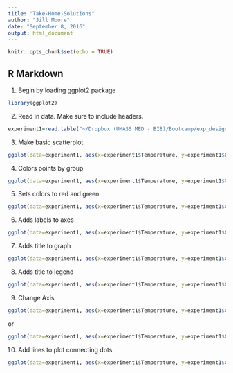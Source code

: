 ```yaml
---
title: "Take-Home-Solutions"
author: "Jill Moore"
date: "September 8, 2016"
output: html_document
---
```


```r
knitr::opts_chunk$set(echo = TRUE)
```

## R Markdown

1. Begin by loading ggplot2 package

```r
library(ggplot2)
```

2. Read in data. Make sure to include headers.
```r
experiment1=read.table("~/Dropbox (UMASS MED - BIB)/Bootcamp/exp_design_and_data_analysis_bootcamp_2016/afternoon_session_notes/Day4/Experiment-September.txt", header=T)
```


3. Make basic scatterplot

```R
ggplot(data=experiment1, aes(x=experiment1$Temperature, y=experiment1$Concentration))+geom_point()
```

4. Colors points by group
```R
ggplot(data=experiment1, aes(x=experiment1$Temperature, y=experiment1$Concentration, color=experiment1$Group))+geom_point()
```

5. Sets colors to red and green
```R
ggplot(data=experiment1, aes(x=experiment1$Temperature, y=experiment1$Concentration, color=experiment1$Group))+geom_point()+scale_color_manual(values=c("red", "green"))
```

6. Adds labels to axes
```R
ggplot(data=experiment1, aes(x=experiment1$Temperature, y=experiment1$Concentration, color=experiment1$Group))+geom_point()+scale_color_manual(values=c("red", "green"))+xlab("Temperature [C]")+ylab("Concentration")
```

7. Adds title to graph
```R
ggplot(data=experiment1, aes(x=experiment1$Temperature, y=experiment1$Concentration, color=experiment1$Group))+geom_point()+scale_color_manual(values=c("red", "green"))+xlab("Temperature [C]")+ylab("Concentration")+ggtitle("Example Graph")
```

8. Adds title to legend
```R
ggplot(data=experiment1, aes(x=experiment1$Temperature, y=experiment1$Concentration, color=experiment1$Group))+geom_point()+scale_color_manual(values=c("red", "green"), name="Groups")+xlab("Temperature [C]")+ylab("Concentration")+ggtitle("Example Graph")
```

9. Change Axis

```R
ggplot(data=experiment1, aes(x=experiment1$Temperature, y=experiment1$Concentration, color=experiment1$Group))+geom_point()+scale_color_manual(values=c("red", "green"), name="Groups")+xlab("Temperature [C]")+ylab("Concentration")+ggtitle("Example Graph")+coord_cartesian(x=c(0,100), y=c(0,150))
```

or
```R
ggplot(data=experiment1, aes(x=experiment1$Temperature, y=experiment1$Concentration, color=experiment1$Group))+geom_point()+scale_color_manual(values=c("red", "green"), name="Groups")+xlab("Temperature [C]")+ylab("Concentration")+ggtitle("Example Graph")+scale_x_continuous(limits=c(0,100),expand=c(0,0))+scale_y_continuous(limits=c(0,150),expand=c(0,0))
```


10. Add lines to plot connecting dots
```R
ggplot(data=experiment1, aes(x=experiment1$Temperature, y=experiment1$Concentration, color=experiment1$Group))+geom_point()+geom_line()+scale_color_manual(values=c("red", "green"), name="Groups")+xlab("Temperature [C]")+ylab("Concentration")+ggtitle("Example Graph")+scale_x_continuous(limits=c(0,100),expand=c(0,0))+scale_y_continuous(limits=c(0,150),expand=c(0,0))
```

